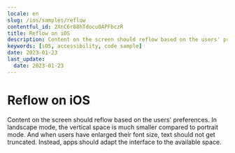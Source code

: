 ```yaml
---
locale: en
slug: /ios/samples/reflow
contentful_id: 2XnC6r88hTdocu0APFbczR
title: Reflow on iOS
description: Content on the screen should reflow based on the users' preferences.
keywords: [iOS, accessibility, code sample]
date: 2023-01-23
last_update:
  date: 2023-01-23
---
```


# Reflow on iOS

Content on the screen should reflow based on the users' preferences. In landscape mode, the vertical space is much smaller compared to portrait mode. And when users have enlarged their font size, text should not get truncated. Instead, apps should adapt the interface to the available space.

<CodeSample id="screen-reflow" locale="en" platform="ios"/>
